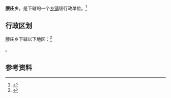 {{中国乡级行政区|14/09/31/200/000}}

'''腰庄乡'''，是{{PRC admin/fullname|14/09/31/200/000|3}}下辖的一个[[乡镇|乡镇]]级行政单位。<ref>{{PRC admin/ref sgc|{{PRC admin/parent|14/09/31/200/000}}}}</ref>

== 行政区划 ==

腰庄乡下辖以下地区：<ref>{{PRC admin/ref sgc|14/09/31/200/000}}</ref>

{{PRC admin/children|14/09/31/200/000}}。

== 参考资料 ==

{{reflist}}

{{行政区划小作品}}
{{PRC admin/navcat|14/09/31/200/000}}